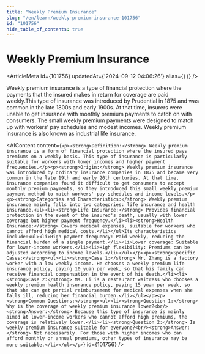 ```yaml
---
title: "Weekly Premium Insurance"
slug: "/en/learn/weekly-premium-insurance-101756"
id: "101756"
hide_table_of_contents: true
---
```



# Weekly Premium Insurance

<ArticleMeta id={101756} updatedAt={'2024-09-12 04:06:26'} alias={`[]`} />
<div className='border-solid border-b border-t-0 my-4 border-[var(--ifm-color-gray-300)]' />

Weekly premium insurance is a type of financial protection where the payments that the insured makes in return for coverage are paid weekly.This type of insurance was introduced by Prudential in 1875 and was common in the late 1800s and early 1900s. At that time, insurers were unable to get insurance with monthly premium payments to catch on with consumers. The small weekly premium payments were designed to match up with workers' pay schedules and modest incomes. Weekly premium insurance is also known as industrial life insurance.

<AIContent content={`<p><strong>Definition:</strong> Weekly premium insurance is a form of financial protection where the insured pays premiums on a weekly basis. This type of insurance is particularly suitable for workers with lower incomes and higher payment frequencies.</p><p><strong>Origin:</strong> Weekly premium insurance was introduced by ordinary insurance companies in 1875 and became very common in the late 19th and early 20th centuries. At that time, insurance companies found it difficult to get consumers to accept monthly premium payments, so they introduced this small weekly premium payment method to match workers' pay schedules and income levels.</p><p><strong>Categories and Characteristics:</strong> Weekly premium insurance mainly falls into two categories: life insurance and health insurance.<ul><li><strong>Life Insurance:</strong> Provides financial protection in the event of the insured's death, usually with lower coverage but higher payment frequency.</li><li><strong>Health Insurance:</strong> Covers medical expenses, suitable for workers who cannot afford high medical costs.</li></ul>Its characteristics include:<ul><li>High payment frequency: Paid weekly, reducing the financial burden of a single payment.</li><li>Lower coverage: Suitable for lower-income workers.</li><li>High flexibility: Premiums can be adjusted according to income levels.</li></ul></p><p><strong>Specific Cases:</strong><ul><li><strong>Case 1:</strong> Mr. Zhang is a factory worker with a low weekly income. He chooses a weekly premium life insurance policy, paying 10 yuan per week, so that his family can receive financial compensation in the event of his death.</li><li><strong>Case 2:</strong> Ms. Li is a restaurant waitress who chooses a weekly premium health insurance policy, paying 15 yuan per week, so that she can get partial reimbursement for medical expenses when she falls ill, reducing her financial burden.</li></ul></p><p><strong>Common Questions:</strong><ul><li><strong>Question 1:</strong> Why is the coverage of weekly premium insurance lower?<br/><strong>Answer:</strong> Because this type of insurance is mainly aimed at lower-income workers who cannot afford high premiums, the coverage is relatively lower.</li><li><strong>Question 2:</strong> Is weekly premium insurance suitable for everyone?<br/><strong>Answer:</strong> Not necessarily. For those with higher incomes who can afford monthly or annual premiums, other types of insurance may be more suitable.</li></ul></p>`} id={101756} />
